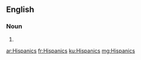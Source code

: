 ==English==

===Noun===
{{head|en}}

# {{plural of|Hispanic}}

[[ar:Hispanics]]
[[fr:Hispanics]]
[[ku:Hispanics]]
[[mg:Hispanics]]